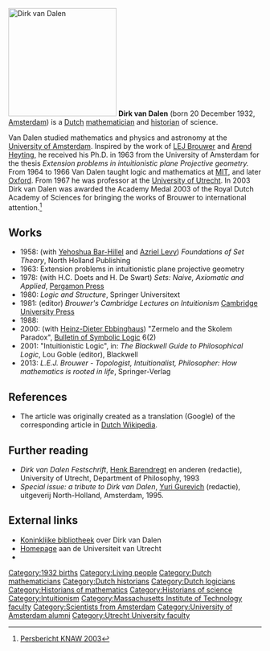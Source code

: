 [[File:Dirk van Dalen.jpg|thumb|215px|Dirk van Dalen]]
'''Dirk van Dalen''' (born 20 December 1932, [[Amsterdam]]) is a [[Dutch people|Dutch]] [[mathematician]] and [[historian]] of science.

Van Dalen studied mathematics and physics and astronomy at the [[University of Amsterdam]]. Inspired by the work of [[LEJ Brouwer]] and [[Arend Heyting]], he received his Ph.D. in 1963 from the University of Amsterdam for the thesis ''Extension problems in intuitionistic plane Projective geometry.'' From 1964 to 1966 Van Dalen taught logic and mathematics at [[Massachusetts Institute of Technology|MIT]], and later [[University of Oxford|Oxford]]. From 1967 he was professor at the [[University of Utrecht]]. In 2003 Dirk van Dalen was awarded the Academy Medal 2003 of the Royal Dutch Academy of Sciences for bringing the works of Brouwer to international attention.<ref>[https://web.archive.org/web/20101226081522/http://www.knaw.nl/cfdata/nieuws/nieuws_detail.cfm?nieuws__id=145 Persbericht KNAW 2003]</ref>

== Works ==
* 1958: (with [[Yehoshua Bar-Hillel]] and [[Azriel Levy]]) ''Foundations of Set Theory'', North Holland Publishing
* 1963: Extension problems in intuitionistic plane projective geometry
* 1978: (with H.C. Doets and H. De Swart) ''Sets: Naive, Axiomatic and Applied'', [[Pergamon Press]] {{ISBN|0-08-021166-6}}
* 1980: ''Logic and Structure'', Springer Universitext {{ISBN|3-540-20879-8}}
* 1981: (editor) ''Brouwer's Cambridge Lectures on Intuitionism'' [[Cambridge University Press]] {{ISBN|0521234417}}
* 1988: {{cite book|isbn=0-444-70358-6|title=Constructivism in Mathematics, Vol. 2|last1=Troelstra|first1=Anne|authorlink1=Anne Sjerp Troelstra|last2=van Dalen|first2=Dirk|series=Studies in Logic and the Foundations of Mathematics|url-access=registration|url=https://archive.org/details/constructivismin0002troe}}
* 2000: (with [[Heinz-Dieter Ebbinghaus]]) "Zermelo and the Skolem Paradox", [[Bulletin of Symbolic Logic]] 6(2)
* 2001: "Intuitionistic Logic", in: ''The Blackwell Guide to Philosophical Logic'', Lou Goble (editor), Blackwell
* 2013: ''L.E.J. Brouwer - Topologist, Intuitionalist, Philosopher: How mathematics is rooted in life'', Springer-Verlag {{ISBN|9781447146155}}

== References ==
{{Reflist}}

* The article was originally created as a translation (Google) of the corresponding article in [[Dutch Wikipedia]].

== Further reading ==
* ''Dirk van Dalen Festschrift'', [[Henk Barendregt]] en anderen (redactie),   University of Utrecht, Department of Philosophy, 1993
* ''Special issue: a tribute to Dirk van Dalen'', [[Yuri Gurevich]] (redactie), uitgeverij North-Holland, Amsterdam, 1995.

==External links==
* [http://poortman.kb.nl/long2.php?TABEL=T_NAAM&ID=4893 Koninklijke bibliotheek] over Dirk van Dalen
* [https://web.archive.org/web/20100328192916/http://www.phil.uu.nl/~dvdalen/ Homepage] aan de Universiteit van Utrecht
* {{MathGenealogy|id=45022}}

{{Authority control}}

{{DEFAULTSORT:Dalen, Dirk van}}
[[Category:1932 births]]
[[Category:Living people]]
[[Category:Dutch mathematicians]]
[[Category:Dutch historians]]
[[Category:Dutch logicians]]
[[Category:Historians of mathematics]]
[[Category:Historians of science]]
[[Category:Intuitionism]]
[[Category:Massachusetts Institute of Technology faculty]]
[[Category:Scientists from Amsterdam]]
[[Category:University of Amsterdam alumni]]
[[Category:Utrecht University faculty]]

